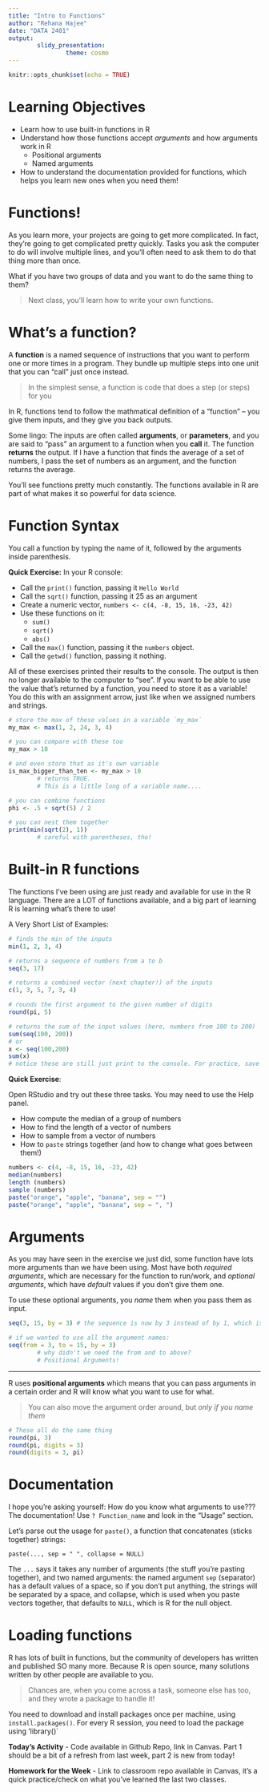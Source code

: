 ```yaml
---
title: "Intro to Functions"
author: "Rehana Hajee"
date: "DATA 2401"
output: 
        slidy_presentation: 
                theme: cosmo
---
```


```r
knitr::opts_chunk$set(echo = TRUE)
```

# Learning Objectives 

* Learn how to use built-in functions in R
* Understand how those functions accept *arguments* and how arguments work in R
   + Positional arguments
   + Named arguments
* How to understand the documentation provided for functions, which helps you learn new ones when you need them! 

# Functions! 

As you learn more, your projects are going to get more complicated. In fact, they're going to get complicated pretty quickly. Tasks you ask the computer to do will involve multiple lines, and you'll often need to ask them to do that thing more than once. 

What if you have two groups of data and you want to do the same thing to them? 

> Next class, you'll learn how to write your own functions. 

# What's a function? 

A **function** is a named sequence of instructions that you want to perform one or more times in a program. They bundle up multiple steps into one unit that you can "call" just once instead. 

> In the simplest sense, a function is code that does a step (or steps) for you

In R, functions tend to follow the mathmatical definition of a "function" -- you give them inputs, and they give you back outputs. 

Some lingo: The inputs are often called **arguments**, or **parameters**, and you are said to "pass" an argument to a function when you **call** it.  The function **returns** the output. If I have a function that finds the average of a set of numbers, I pass the set of numbers as an argument, and the function returns the average. 

You'll see functions pretty much constantly. The functions available in R are part of what makes it so powerful for data science. 

# Function Syntax

You call a function by typing the name of it, followed by the arguments inside parenthesis.

**Quick Exercise:** In your R console:

- Call the `print()` function, passing it `Hello World`
- Call the `sqrt()` function, passing it 25 as an argument
- Create a numeric vector, `numbers <- c(4, -8, 15, 16, -23, 42)`
- Use these functions on it:
  * `sum()`
  * `sqrt()`
  * `abs()`
- Call the `max()` function, passing it the `numbers` object. 
- Call the `getwd()` function, passing it nothing.




All of these exercises printed their results to the console. The output is then no longer available to the computer to "see". If you want to be able to use the value that's returned by a function, you need to store it as a variable! You do this with an assignment arrow, just like when we assigned numbers and strings.

```r
# store the max of these values in a variable `my_max`
my_max <- max(1, 2, 24, 3, 4)

# you can compare with these too
my_max > 10

# and even store that as it's own variable
is_max_bigger_than_ten <- my_max > 10
        # returns TRUE. 
        # This is a little long of a variable name....

# you can combine functions
phi <- .5 + sqrt(5) / 2 

# you can nest them together
print(min(sqrt(2), 1)) 
        # careful with parentheses, tho! 
```

# Built-in R functions

The functions I've been using are just ready and available for use in the R language. There are a LOT of functions available, and a big part of learning R is learning what's there to use!

A Very Short List of Examples: 

```r
# finds the min of the inputs
min(1, 2, 3, 4) 

# returns a sequence of numbers from a to b
seq(3, 17) 

# returns a combined vector (next chapter!) of the inputs
c(1, 3, 5, 7, 3, 4)

# rounds the first argument to the given number of digits
round(pi, 5) 

# returns the sum of the input values (here, numbers from 100 to 200)
sum(seq(100, 200)) 
# or
x <- seq(100,200)
sum(x)
# notice these are still just print to the console. For practice, save it to a variable, something like sum_x
```


**Quick Exercise**:

Open RStudio and try out these three tasks. You may need to use the Help panel.

 - How compute the median of a group of numbers
 - How to find the length of a vector of numbers
 - How to sample from a vector of numbers
 - How to `paste` strings together (and how to change what goes between them!)
 
```r
numbers <- c(4, -8, 15, 16, -23, 42)
median(numbers)
length (numbers)
sample (numbers)
paste("orange", "apple", "banana", sep = "")
paste("orange", "apple", "banana", sep = ", ")
```
 
# Arguments

As you may have seen in the exercise we just did, some function have lots more arguments than we have been using. Most have both *required arguments*, which are necessary for the function to run/work, and *optional arguments*, which have *default* values if you don't give them one.

To use these optional arguments, you *name* them when you pass them as input. 

```r
seq(3, 15, by = 3) # the sequence is now by 3 instead of by 1, which is the default

# if we wanted to use all the argument names:
seq(from = 3, to = 15, by = 3) 
        # why didn't we need the from and to above?
        # Positional Arguments! 
```

---

R uses **positional arguments** which means that you can pass arguments in a certain order and R will know what you want to use for what. 

> You can also move the argument order around, but *only if you name them*

```r
# These all do the same thing
round(pi, 3)
round(pi, digits = 3)
round(digits = 3, pi)
```

# Documentation 

I hope you're asking yourself: How do you know what arguments to use??? The documentation! Use `? Function_name` and look in the "Usage" section. 

Let's parse out the usage for `paste()`, a function that concatenates (sticks together) strings: 

```
paste(..., sep = " ", collapse = NULL)
```

The `...` says it takes any number of arguments (the stuff you're pasting together), and two named arguments: the named argument `sep` (separator) has a default values of a space, so if you don't put anything, the strings will be separated by a space, and collapse, which is used when you paste vectors together, that defaults to `NULL`, which is R for the null object. 


# Loading functions

R has lots of built in functions, but the community of developers has written and published SO many more. Because R is open source, many solutions written by other people are available to you.

> Chances are, when you come across a task, someone else has too, and they wrote a package to handle it! 

You need to download and install packages once per machine, using `install.packages()`. For every R session, you need to load the package using 'library()`

**Today's Activity** - Code available in Github Repo, link in Canvas. Part 1 should be a bit of a refresh from last week, part 2 is new from today! 

**Homework for the Week** - Link to classroom repo available in Canvas, it's a quick practice/check on what you've learned the last two classes. 












